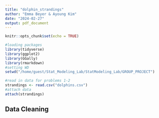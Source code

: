 ```yaml
---
title: "dolphin_strandings"
author: "Emma Beyer & Ayoung Kim"
date: "2024-02-27"
output: pdf_document
---
```


```r
knitr::opts_chunk$set(echo = TRUE)
```

```r
#loading packages
library(tidyverse)
library(ggplot2)
library(GGally)
library(rmarkdown)
#setting WD
setwd("/home/guest/Stat_Modeling_Lab/StatModeling_Lab/GROUP_PROJECT")

#read in data for problems 1-2
strandings <- read.csv("dolphins.csv")
#attach data
attach(strandings)

```

## Data Cleaning

```r

```
